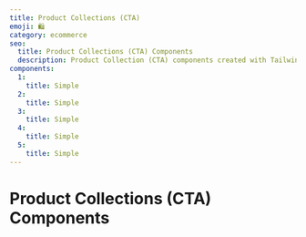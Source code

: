 ```yaml
---
title: Product Collections (CTA)
emoji: 🛍
category: ecommerce
seo:
  title: Product Collections (CTA) Components
  description: Product Collection (CTA) components created with Tailwind CSS
components:
  1:
    title: Simple
  2:
    title: Simple
  3:
    title: Simple
  4:
    title: Simple
  5:
    title: Simple
---
```


# Product Collections (CTA) Components

<List
  componentsData={componentsArray}
  componentContainer={componentContainer}
/>
